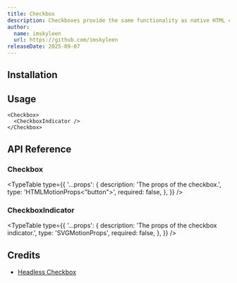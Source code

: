 ```yaml
---
title: Checkbox
description: Checkboxes provide the same functionality as native HTML checkboxes, without any of the styling, giving you a clean slate to design them however you'd like.
author:
  name: imskyleen
  url: https://github.com/imskyleen
releaseDate: 2025-09-07
---
```


<ComponentPreview name="demo-primitives-headless-checkbox" />

## Installation

<ComponentInstallation name="primitives-headless-checkbox" />

## Usage

```tsx
<Checkbox>
  <CheckboxIndicator />
</Checkbox>
```

## API Reference

### Checkbox

<ExternalLink
  href="https://headlessui.com/react/checkbox#checkbox"
  text="Headless UI API Reference - Checkbox"
/>

<TypeTable
  type={{
    '...props': {
      description: 'The props of the checkbox.',
      type: 'HTMLMotionProps<"button">',
      required: false,
    },
  }}
/>

### CheckboxIndicator

<TypeTable
  type={{
    '...props': {
      description: 'The props of the checkbox indicator.',
      type: 'SVGMotionProps<SVGSVGElement>',
      required: false,
    },
  }}
/>

## Credits

- [Headless Checkbox](https://headlessui.com/react/checkbox)

